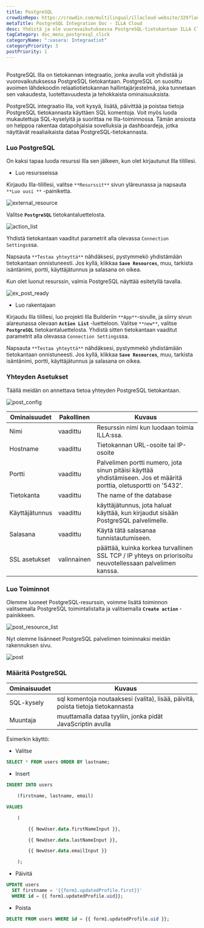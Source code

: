 ```yaml
---
title: PostgreSQL
crowdinRepo: https://crowdin.com/multilingual/illacloud-website/329?languages=fi&filter=basic&value=0
metaTitle: PostgreSQL Integration Doc - ILLA Cloud
desc: Yhdistä ja ole vuorovaikutuksessa PostgreSQL-tietokantaan ILLA Cloudin avulla. Luo sovelluksia, jotka voivat kysyä, manipuloida ja visualisoida tietoa. Automatisoi ja optimoi datan työnkulku.
tagCategory: doc_menu_postgresql_click
categoryName: ":vasara: Integraatiot"
categoryPriority: 3
postPriority: 1
---
```


## <h2 hidden>Mitä PostgreSQL on?</h2>

PostgreSQL Illa on tietokannan integraatio, jonka avulla voit yhdistää ja vuorovaikutuksessa PostgreSQL tietokantaan. PostgreSQL on suosittu avoimen lähdekoodin relaatiotietokannan hallintajärjestelmä, joka tunnetaan sen vakaudesta, luotettavuudesta ja tehokkaista ominaisuuksista.

PostgreSQL integraatio Illa, voit kysyä, lisätä, päivittää ja poistaa tietoja PostgreSQL tietokannasta käyttäen SQL komentoja. Voit myös luoda mukautettuja SQL-kyselyitä ja suorittaa ne Illa-toiminnossa. Tämän ansiosta on helppoa rakentaa datapohjaisia sovelluksia ja dashboardeja, jotka näyttävät reaaliaikaista dataa PostgreSQL-tietokannasta.

### Luo PostgreSQL

On kaksi tapaa luoda resurssi Illa sen jälkeen, kun olet kirjautunut Illa tilillesi.

-   Luo resursseissa

Kirjaudu Illa-tilillesi, valitse `**Resurssit**` sivun yläreunassa ja napsauta `**Luo uusi **` -painiketta.

![external_resource](https://cdn.illacloud.com/official-website/img/docs/external_resource.png)

Valitse **`PostgreSQL`** tietokantaluettelosta.

![action_list](https://cdn.illacloud.com/official-website/img/docs/action_list.png)

Yhdistä tietokantaan vaaditut parametrit alla olevassa `Connection Settings`ssa.

Napsauta `**Testaa yhteyttä**` nähdäksesi, pystymmekö yhdistämään tietokantaan onnistuneesti. Jos kyllä, klikkaa **`Save Resources`**, muu, tarkista isäntänimi, portti, käyttäjätunnus ja salasana on oikea.

Kun olet luonut resurssin, valmis PostgreSQL näyttää esitetyllä tavalla.

![ex_post_ready](https://cdn.illacloud.com/official-website/img/docs/ex_post_ready.png)

-   Luo rakentajaan

Kirjaudu Illa tilillesi, luo projekti Illa Builderiin `**App**`-sivulle, ja siirry sivun alareunassa olevaan **`Action List`** -luetteloon. Valitse `**new**`, valitse **`PostgreSQL`** tietokantaluettelosta. Yhdistä sitten tietokantaan vaaditut parametrit alla olevassa `Connection Settings`ssa.

Napsauta `**Testaa yhteyttä**` nähdäksesi, pystymmekö yhdistämään tietokantaan onnistuneesti. Jos kyllä, klikkaa **`Save Resources`**, muu, tarkista isäntänimi, portti, käyttäjätunnus ja salasana on oikea.

### Yhteyden Asetukset

Täällä meidän on annettava tietoa yhteyden PostgreSQL tietokantaan.

![post_config](https://cdn.illacloud.com/official-website/img/docs/post_config.png)

| Ominaisuudet      | Pakollinen  | Kuvaus                                                                                                                         |
| ----------------- | ----------- | ------------------------------------------------------------------------------------------------------------------------------ |
| Nimi              | vaadittu    | Resurssin nimi kun luodaan toimia ILLA:ssa.                                                                                    |
| Hostname          | vaadittu    | Tietokannan URL-osoite tai IP-osoite                                                                                           |
| Portti            | vaadittu    | Palvelimen portti numero, jota sinun pitäisi käyttää yhdistämiseen. Jos et määritä porttia, oletusportti on '5432'.            |
| Tietokanta        | vaadittu    | The name of the database                                                                                                       |
| Käyttäjätunnus    | vaadittu    | käyttäjätunnus, jota haluat käyttää, kun kirjaudut sisään PostgreSQL palvelimelle.                                             |
| Salasana          | vaadittu    | Käytä tätä salasanaa tunnistautumiseen.                                                                                        |
| SSL asetukset     | valinnainen | päättää, kuinka korkea turvallinen SSL TCP / IP yhteys on priorisoitu neuvotellessaan palvelimen kanssa.                       |

### Luo Toiminnot

Olemme luoneet PostgreSQL-resurssin, voimme lisätä toiminnon valitsemalla PostgreSQL toimintalistalta ja valitsemalla **`Create action`** -painikkeen.

![post_resource_list](https://cdn.illacloud.com/official-website/img/docs/post_resource_list.png)

Nyt olemme lisänneet PostgreSQL palvelimen toiminnaksi meidän rakennuksen sivu.

![post](https://cdn.illacloud.com/official-website/img/docs/post.png)

### Määritä PostgreSQL

| Ominaisuudet  | Kuvaus                                                                           |
| ------------- | -------------------------------------------------------------------------------- |
| SQL-kysely    | sql komentoja noutaaksesi (valita), lisää, päivitä, poista tietoja tietokannasta |
| Muuntaja      | muuttamalla dataa tyyliin, jonka pidät JavaScriptin avulla                       |

Esimerkin käyttö:

-   Valitse

```sql
SELECT * FROM users ORDER BY lastname;
```

-   Insert

```sql
INSERT INTO users

	(firstname, lastname, email)

VALUES

	(

		{{ NewUser.data.firstNameInput }},

		{{ NewUser.data.lastNameInput }},

		{{ NewUser.data.emailInput }}

	);
```

-   Päivitä

```sql
UPDATE users
  SET firstname = '{{form1.updatedProfile.first}}'
  WHERE id = {{ form1.updatedProfile.uid}};
```

-   Poista

```sql
DELETE FROM users WHERE id = {{ form1.updatedProfile.uid }};
```
